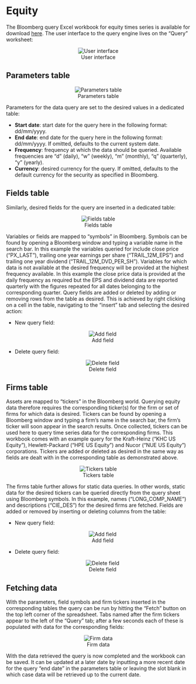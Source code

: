 # Equity

<!-- The Bloomberg query Excel workbook for equity times series is available for download [here](./assets/workbooks/simple interface/equity.xlsm).  -->


<!-- ## Global equity settings -->

<!-- The global settings live on the worksheet named "query":  -->

<!-- <br /> <center> ![Global settings](./assets/pics/Equity - settings.jpg) </center> <br />   -->

<!-- From there, input a start date and end date in the appropriate format (dd/mm/yyyy) as well as a frequency. The data are available at the daily (d), weekly (w), monthly (m) , quarterly (q) and yearly (y) frequencies. Start date, end date and frequency default to 01/01/1970, today's date and daily respectively.  -->

<!-- ## Firm level settings -->

<!-- Assets are mapped to "tickers" in the Bloomberg world. Querying equity data therefore requires the corresponding ticker(s) for the firm or set of firms for which data is desired. Tickers can be found by opening a Bloomberg window and typing a firm's name in the search bar, the firm's ticker will soon appear in the search results. Once collected, tickers can be used here to query time series data for the corresponding firms. This workbook comes with an example query for the Archer-Daniels-Midland (ADM US Equity) and Nucor (NUE US Equity) corporations. Click on the Archer-Daniels-Midland tab:  -->

<!-- <br /> <center> ![](./assets/pics/Equity - firm - 1.jpg) </center> <br />   -->


<!-- The firm ticker goes in the top left cell ("A1"): "ADM US Equity" is the ticker for Archer-Daniels-Midland. -->

<!-- <br /> -->

<!-- Variables are mapped to codes in the Bloomberg world; codes for particular variables can be retrieved from a Bloomberg session by typing variable names in the search bar. The corresponding codes will soon be displayed in the search results. Once collected the codes can be used here to query firm level data. On a firm's spreadsheet the variable codes go on the second row from column "B" onwards:  -->

<!-- <br /> <center> ![](./assets/pics/Equity - firm - 2.jpg) </center> <br />   -->

<!-- In this example the variables queried for are close price ("PX_LAST"), trailing one year earnings per share ("TRAIL_12M_EPS") and trailing one year dividend ("TRAIL_12M_DVD_PER_SH"). Variables for which data is not available at the desired frequency will be provided at the highest frequency available. In this example the close price data is provided at the daily frequency as required but the EPS and dividend data are reported quarterly with the figures repeated for all dates belonging to the corresponding quarter.   -->
<!-- Any number of variables can be added by inputting their codes in the next available columns. The sales figure ("SALES_REV_TURN") can be added as follows:  -->

<!-- <br /> <center> ![](./assets/pics/Equity - firm - 3.jpg) </center> <br />   -->



<!-- After the query is run the data shows up in the corresponding column(s):   -->

<!-- <br /> <center> ![](./assets/pics/Equity - firm - 4.jpg) </center> <br />   -->


<!-- Similarly any number of firms can be added. To add a firm, create a new tab by clicking the plus icon to the right of the rightmost tab:   -->

<!-- <br /> <center> ![](./assets/pics/Equity - firm - 5.jpg) </center> <br />   -->

<!-- Input a firm's ticker in the top left cell, "KHC US Equity" (Kraft-Heinz corporation) in this case as well as the codes for the desired variables:   -->

<!-- <br /> <center> ![](./assets/pics/Equity - firm - 6.jpg) </center> <br />   -->

<!-- The worksheet can be renamed by right-clicking on the corresponding tab:   -->

<!-- <br /> <center> ![](./assets/pics/Equity - firm - 7.jpg) </center> <br />   -->

<!-- The query can then by run by going back to the "query tab" and clicking the "query" button:  -->

<!-- <br /> <center> ![](./assets/pics/Equity - firm - 8.jpg) </center> <br />   -->

<!-- After a few seconds the data should be populated for all firms and variables:   -->

<!-- <br /> <center> ![](./assets/pics/Equity - firm - 9.jpg){ width=80% } </center>   -->
<!-- <br /> <center> ![](./assets/pics/Equity - firm - 10.jpg){ width=80% } </center>    -->
<!-- <br /> <center> ![](./assets/pics/Equity - firm - 11.jpg){ width=80% } </center> <br />   -->



<!-- ## Equity tool: what's coming next -->

<!-- The development of the Bloomberg query tool hereby put forward has now reached the beta version stage; the product is ready for being tested for feedback by end users. The next development stage will be dedicated to user experience, focussing in particular on improving the user interface. User navigation through the data sheets should be limited to the maximum and ideally would become irrelevant. This will be achieved by migrating all settings to the query sheet which shall become the sole interface to the end user:   -->

<!-- <br /> <center> ![](./assets/pics/Equity - interface - 1.jpg){ width=80% } </center> <br />   -->


The Bloomberg query Excel workbook for equity times series is available for download [here](./assets/workbooks/advanced interface/equity.xlsm). The user interface to the query engine lives on the "Query" worksheet:  

<center> ![User interface](./assets/pics/Equity - UI.png "User interface") </center>


## Parameters table

<center> ![Parameters table](./assets/pics/Equity - table - params.png "Paramaters") </center>

Parameters for the data query are set to the desired values in a dedicated table:  

* **Start date**: start date for the query here in the following format: dd/mm/yyyy.  
* **End date**: end date for the query here in the following format: dd/mm/yyyy. If omitted, defaults to the current system date.  
* **Frequency**: frequency at which the data should be queried. Available frequencies are "d" (daily), "w" (weekly), "m" (monthly), "q" (quarterly), "y" (yearly).  
* **Currency**: desired currency for the query. If omitted, defaults to the default currency for the security as specified in Bloomberg.


## Fields table

Similarly, desired fields for the query are inserted in a dedicated table: 

<center> ![Fields table](./assets/pics/Equity - table - fields.png "Variables") </center>

Variables or fields are mapped to "symbols" in Bloomberg. Symbols can be found by opening a Bloomberg window and typing a variable name in the search bar. In this example the variables queried for include close price ("PX_LAST"), trailing one year earnings per share ("TRAIL_12M_EPS") and trailing one year dividend ("TRAIL_12M_DVD_PER_SH"). Variables for which data is not available at the desired frequency will be provided at the highest frequency available. In this example the close price data is provided at the daily frequency as required but the EPS and dividend data are reported quarterly with the figures repeated for all dates belonging to the corresponding quarter. Query fields are added or deleted by adding or removing rows from the table as desired. This is achieved by right clicking on a cell in the table, navigating to the "insert" tab and selecting the desired action:

* New query field:  
<center> ![Add field](./assets/pics/Equity - table - add row.png "Add field") </center>
* Delete query field: 
<center> ![Delete field](./assets/pics/Equity - table - delete row.png "Delete field") </center>


## Firms table

Assets are mapped to "tickers" in the Bloomberg world. Querying equity data therefore requires the corresponding ticker(s) for the firm or set of firms for which data is desired. Tickers can be found by opening a Bloomberg window and typing a firm's name in the search bar, the firm's ticker will soon appear in the search results. Once collected, tickers can be used here to query time series data for the corresponding firms. This workbook comes with an example query for the Kraft-Heinz ("KHC US Equity"), Hewlett-Packard ("HPE US Equity") and Nucor ("NUE US Equity") corporations. Tickers are added or deleted as desired in the same way as fields are dealt with in the corresponding table as demonstrated above.  

<center> ![Tickers table](./assets/pics/Equity - table - tickers.png) </center>   

The firms table further allows for static data queries. In other words, static data for the desired tickers can be queried directly from the query sheet using Bloomberg symbols. In this example, names ("LONG_COMP_NAME") and descriptions ("CIE_DES") for the desired firms are fetched. Fields are added or removed by inserting or deleting columns from the table:  

* New query field:   
<center> ![Add field](./assets/pics/Equity - table - add column.png "Add field") </center>  

* Delete query field:  
<center> ![Delete field](./assets/pics/Equity - table - delete column.png "Delete field") </center>  


## Fetching data

With the parameters, field symbols and firm tickers inserted in the corresponding tables the query can be run by hitting the "Fetch" button on the top left corner of the spreadsheet. Tabs named after the firm tickers appear to the left of the "Query" tab; after a few seconds each of these is populated with data for the corresponding fields:  

<center> ![Firm data](./assets/pics/Equity - firm - 1.png "Firm data") </center>  

With the data retrieved the query is now completed and the workbook can be saved. It can be updated at a later date by inputting a more recent date for the query "end date" in the parameters table or leaving the slot blank in which case data will be retrieved up to the current date. 



